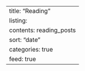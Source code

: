 ---
title: "Reading"
listing: 
    contents: reading_posts
    sort: "date"
    categories: true 
    feed: true
---